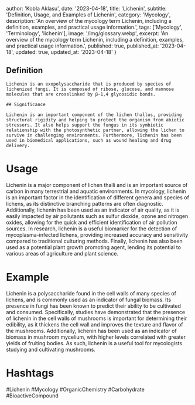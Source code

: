 
  author: 'Kobla Aklasu',
  date: '2023-04-18',
  title: 'Lichenin',
  subtitle: 'Definition, Usage, and Examples of Lichenin',
  category: 'Mycology',
  description: 'An overview of the mycology term Lichenin, including a definition, examples, and practical usage information.',
  tags: ['Mycology', 'Terminology', 'lichenin'],
  image: '/img/glossary.webp',
  excerpt: 'An overview of the mycology term Lichenin, including a definition, examples, and practical usage information.',
  published: true,
  published_at: '2023-04-18',
  updated: true,
  updated_at: '2023-04-18'
}




## Definition
    
    Lichenin is an exopolysaccharide that is produced by species of lichenized fungi. It is composed of ribose, glucose, and mannose molecules that are crosslinked by β-1,4 glycosidic bonds.
    
    ## Significance
    
    Lichenin is an important component of the lichen thallus, providing structural rigidity and helping to protect the organism from abiotic stressors. It also helps support the fungus in its symbiotic relationship with the photosynthetic partner, allowing the lichen to survive in challenging environments. Furthermore, lichenin has been used in biomedical applications, such as wound healing and drug delivery.

# Usage

Lichenin is a major component of lichen thalli and is an important source of carbon in many terrestrial and aquatic environments. In mycology, lichenin is an important factor in the identification of different genera and species of lichens, as its distinctive branching patterns are often diagnostic. Additionally, lichenin has been used as an indicator of air quality, as it is easily impacted by air pollutants such as sulfur dioxide, ozone and nitrogen oxides, allowing for the quick and efficient identification of air pollution sources. In research, lichenin is a useful biomarker for the detection of mycoplasma-infected lichens, providing increased accuracy and sensitivity compared to traditional culturing methods. Finally, lichenin has also been used as a potential plant growth promoting agent, lending its potential to various areas of agriculture and plant science.

# Example

Lichenin is a polysaccharide found in the cell walls of many species of lichens, and is commonly used as an indicator of fungal biomass. Its presence in fungi has been known to predict their ability to be cultivated and consumed. Specifically, studies have demonstrated that the presence of lichenin in the cell walls of mushrooms is important for determining their edibility, as it thickens the cell wall and improves the texture and flavor of the mushrooms. Additionally, lichenin has been used as an indicator of biomass in mushroom mycelium, with higher levels correlated with greater yields of fruiting bodies. As such, lichenin is a useful tool for mycologists studying and cultivating mushrooms.

# Hashtags

#Lichenin #Mycology #OrganicChemistry #Carbohydrate #BioactiveCompound

